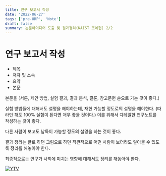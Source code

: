 ```yaml
---
title: 연구 보고서 작성
date: '2022-06-27'
tags: ['pre-URP', 'Note']
draft: false
summary: 논문아이디어 도출 및 결과정리(KAIST 조예현) 2/2
---
```


# 연구 보고서 작성

- 제목
- 저자 및 소속
- 요약
- 본문

본문을 (서론, 제안 방법, 실험 결과, 결과 분석, 결론, 참고문헌 순으로 가는 것이 좋다.)

실험 방법들에 대해서도 설명을 해야하는데, 재현 가능할 정도로의 설명을 해야한다. (따라만 해도 100% 실험이 된다면 매우 좋을 것이다.)
이를 위해서 디테일한 연구노트를 작성하는 것이 좋다.

다른 사람이 보고도 납득이 가능할 정도의 설명을 하는 것이 좋다.

결과 정리는 글로 하던 그림으로 하던 직관적으로 어떤 사람이 보더라도 알아볼 수 있도록 정리를 해놓아야 한다.

최종적으로는 연구가 사회에 미치는 영향에 대해서도 정리를 해놓아야 한다.

[![YTV](https://img.youtube.com/vi/nfl27z_kI8Y/0.jpg)](https://www.youtube.com/watch?v=nfl27z_kI8Y)
